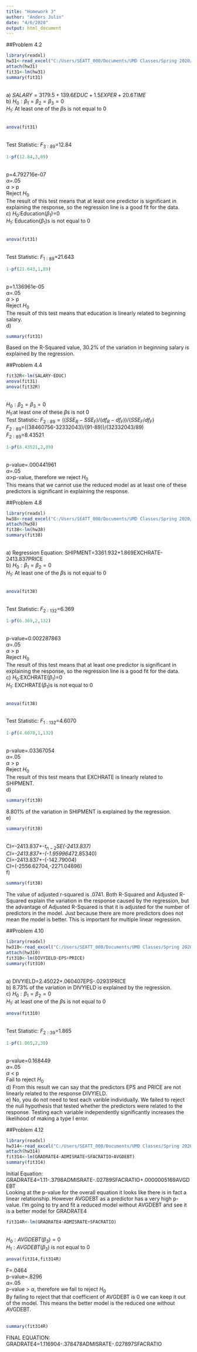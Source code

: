 ---
title: "Homework 3"
author: "Anders Julin"
date: "4/6/2020"
output: html_document
---

##Problem 4.2
```{r}
library(readxl)
hw31<-read_excel("C:/Users/SEATT_000/Documents/UMD Classes/Spring 2020/BMGT430/Homework/HW 3/HARRIS4.xlsx", col_names = TRUE)
attach(hw31)
fit31<-lm(hw31)
summary(fit31)
```
</br> a) $SALARY=3179.5+139.6EDUC+1.5EXPER+20.6TIME$
</br> b) $H{_0}:\beta{_1}=\beta{_2}=\beta{_3}=0$ </br>
$H{_1}$: At least one of the $\beta$s is not equal to 0 </br></br>
```{r}
anova(fit31)
```
</br> Test Statistic: $F_{3:89}$=12.84
```{r}
1-pf(12.84,3,89)
```
</br> p=4.792716e-07
</br>$\alpha$=.05
</br>$\alpha$ > p
</br>Reject $H_0$
</br>The result of this test means that at least one predictor is significant in explaining the response, so the regression line is a good fit for the data.
</br> c) $H{_0}$:Education$(\beta_1)$=0 </br>
$H{_1}$: Education$(\beta_1)$s is not equal to 0 </br></br>
```{r}
anova(fit31)
```
</br> Test Statistic: $F_{1:89}$=21.643
```{r}
1-pf(21.643,1,89)
```
</br> p=1.136961e-05
</br>$\alpha$=.05
</br>$\alpha$ > p
</br>Reject $H_0$
</br>The result of this test means that education is linearly related to beginning salary.
</br> d)
```{r}
summary(fit31)
```
Based on the R-Squared value, 30.2% of the variation in beginning salary is explained by the regression.

##Problem 4.4
```{r}
fit32R<-lm(SALARY~EDUC)
anova(fit31)
anova(fit32R)
```
</br>$H_0:\beta_2=\beta_3=0$
</br>$H_1:$at least one of these $\beta$s is not 0
</br> Test Statistic: $F_{2:89}=(({SSE_R-SSE_F})/({df_R-df_F}))/({SSE_F/df_F})$ </br>
$F_{2:89}=$((38460756-32332043)/(91-89))/(32332043/89) </br> 
$F_{2:89}$=8.43521
```{r}
1-pf(8.43521,2,89)
```
</br>p-value=.000441961
</br>$\alpha$=.05
</br>$\alpha$>p-value, therefore we reject $H_0$
</br> This means that we cannot use the reduced model as at least one of these predictors is significant in explaining the response.

##Problem 4.8
```{r}
library(readxl)
hw38<-read_excel("C:/Users/SEATT_000/Documents/UMD Classes/Spring 2020/BMGT430/Homework/HW 3/WHEAT4.xlsx", col_names = TRUE)
attach(hw38)
fit38<-lm(hw38)
summary(fit38)
```
</br>a) Regression Equation: SHIPMENT=3361.932+1.869EXCHRATE-2413.837PRICE
</br> b) $H{_0}:\beta{_1}=\beta{_2}=0$ </br>
$H{_1}$: At least one of the $\beta$s is not equal to 0 </br></br>
```{r}
anova(fit38)
```
</br> Test Statistic: $F_{2:132}$=6.369
```{r}
1-pf(6.369,2,132)
```
</br> p-value=0.002287863
</br>$\alpha$=.05
</br>$\alpha$ > p
</br>Reject $H_0$
</br>The result of this test means that at least one predictor is significant in explaining the response, so the regression line is a good fit for the data.
</br> c) $H{_0}$:EXCHRATE$(\beta_1)$=0 </br>
$H{_1}$: EXCHRATE$(\beta_1)$s is not equal to 0 </br></br>
```{r}
anova(fit38)
```
</br> Test Statistic: $F_{1:132}$=4.6070
```{r}
1-pf(4.6070,1,132)
```
</br> p-value=.03367054
</br>$\alpha$=.05
</br>$\alpha$ > p
</br>Reject $H_0$
</br>The result of this test means that EXCHRATE is linearly related to SHIPMENT.
</br> d)
```{r}
summary(fit38)
```
8.801% of the variation in SHIPMENT is explained by the regression.
</br> e) 
```{r}
summary(fit38)
```
</br>CI=-2413.837+-$t_{n-2}$*SE(-2413.837)
</br>CI=-2413.837+-(-1.959964*72.85340)
</br>CI=-2413.837+-(-142.79004)
</br>CI=(-2556.62704,-2271.04696)
</br> f)
```{r}
summary(fit38)
```
The value of adjusted r-squared is .0741. Both R-Squared and Adjusted R-Squared explain the variation in the response caused by the regression, but the advantage of Adjusted R-Squared is that it is adjusted for the number of predictors in the model. Just because there are more predictors does not mean the model is better. This is important for multiple linear regression.

##Problem 4.10
```{r}
library(readxl)
hw310<-read_excel("C:/Users/SEATT_000/Documents/UMD Classes/Spring 2020/BMGT430/Homework/HW 3/DIV4.xlsx", col_names = TRUE)
attach(hw310)
fit310<-lm(DIVYIELD~EPS+PRICE)
summary(fit310)
```
</br> a) DIVYIELD=2.45022+.060407EPS-.02931PRICE
</br> b) 8.73% of the variation in DIVYIELD is explained by the regression.
</br> c) $H_0:\beta_1=\beta_2=0$
</br> $H_1$: at least one of the $\beta$s is not equal to 0
```{r}
anova(fit310)
```
</br> Test Statistic: $F_{2:39}$=1.865
```{r}
1-pf(1.865,2,39)
```
</br> p-value=0.168449
</br>$\alpha$=.05
</br>$\alpha$ < p
</br>Fail to reject $H_0$
</br>
d) From this result we can say that the predictors EPS and PRICE are not linearly related to the response DIVYIELD.
</br> e) No, you do not need to test each varible individually. We failed to reject the null hypothesis that tested whether the predictors were related to the response. Testing each variable independently significantly increases the likelihood of making a type I error.</br>

##Problem 4.12
```{r}
library(readxl)
hw314<-read_excel("C:/Users/SEATT_000/Documents/UMD Classes/Spring 2020/BMGT430/Homework/HW 3/COLLEGE4.xlsx", col_names = TRUE)
attach(hw314)
fit314<-lm(GRADRATE4~ADMISRATE+SFACRATIO+AVGDEBT)
summary(fit314)
```
Initial Equation: GRADRATE4=1.11-.3798ADMISRATE-.02789SFACRATIO+.0000005169AVGDEBT
</br> Looking at the p-value for the overall equation it looks like there is in fact a linear relationship. However AVGDEBT as a predictor has a very high p-value. I'm going to try and fit a reduced model without AVGDEBT and see it is a better model for GRADRATE4
```{r}
fit314R<-lm(GRADRATE4~ADMISRATE+SFACRATIO)
```
</br> $H_0:AVGDEBT(\beta_3)=0$
</br> $H_1:AVGDEBT(\beta_3)$ is not equal to 0
```{r}
anova(fit314,fit314R)
```
F=.0464
</br>p-value=.8296
</br>$\alpha$=.05
</br>p-value > $\alpha$, therefore we fail to reject $H_0$
</br>By failing to reject that that coefficient of AVGDEBT is 0 we can keep it out of the model. This means the better model is the reduced one without AVGDEBT.
</br></br>
```{r}
summary(fit314R)
```
FINAL EQUATION: GRADRATE4=1.116904-.378478ADMISRATE-.027897SFACRATIO